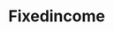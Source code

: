 # Fixedincome


<ul className="grid grid-cols-1 md:grid-cols-2 lg:grid-cols-3 xl:grid-cols-4 gap-4 -ml-6">
<ReferenceCard
    title="Ameribor"
    description="Ameribor (short for the American interbank offered rate) is a benchmark interest rate that reflects the true cost..."
    url="/terminal/reference/fixedincome/ameribor"
    command="true"
/>
<ReferenceCard
    title="Cp"
    description="Commercial paper (CP) consists of short-term, promissory notes issued primarily by corporations. Maturities range..."
    url="/terminal/reference/fixedincome/cp"
    command="true"
/>
<ReferenceCard
    title="Dwpcr"
    description="Get Discount Window Primary Credit Rate data. A bank rate is the interest rate a nation's central bank charges to..."
    url="/terminal/reference/fixedincome/dwpcr"
    command="true"
/>
<ReferenceCard
    title="Ecb"
    description="Plot the three interest rates the ECB sets every six weeks as part of its monetary policy, these are the interest..."
    url="/terminal/reference/fixedincome/ecb"
    command="true"
/>
<ReferenceCard
    title="Ecbycrv"
    description="Generate euro area yield curve from ECB. The yield curve shows the bond ratesat different maturities. The graphic..."
    url="/terminal/reference/fixedincome/ecbycrv"
    command="true"
/>
<ReferenceCard
    title="Estr"
    description="The euro short-term rate (€STR) reflects the wholesale euro unsecured overnight borrowing costs of banks located..."
    url="/terminal/reference/fixedincome/estr"
    command="true"
/>
<ReferenceCard
    title="Fed"
    description="Get Effective Federal Funds Rate data. A bank rate is the interest rate a nation's central bank charges to its..."
    url="/terminal/reference/fixedincome/fed"
    command="true"
/>
<ReferenceCard
    title="Ffrmc"
    description="Get Selected Treasury Constant Maturity Minus Federal Funds Rate. Constant maturity is the theoretical value of a..."
    url="/terminal/reference/fixedincome/ffrmc"
    command="true"
/>
<ReferenceCard
    title="Hqm"
    description="The HQM yield curve represents the high quality corporate bond market, i.e., corporate bonds rated AAA, AA, or A...."
    url="/terminal/reference/fixedincome/hqm"
    command="true"
/>
<ReferenceCard
    title="Icebofa"
    description="Plot various rates from the United States. This includes tbill (Treasury Bills), Constant Maturity treasuries..."
    url="/terminal/reference/fixedincome/icebofa"
    command="true"
/>
<ReferenceCard
    title="Icespread"
    description="Plot various rates from the United States. This includes tbill (Treasury Bills), Constant Maturity treasuries..."
    url="/terminal/reference/fixedincome/icespread"
    command="true"
/>
<ReferenceCard
    title="Iorb"
    description="Get Interest Rate on Reserve Balances data A bank rate is the interest rate a nation's central bank charges to..."
    url="/terminal/reference/fixedincome/iorb"
    command="true"
/>
<ReferenceCard
    title="Moody"
    description="Moody's Aaa and Baa are investment bonds that acts as an index of the performance of all bonds given an Aaa or..."
    url="/terminal/reference/fixedincome/moody"
    command="true"
/>
<ReferenceCard
    title="Projection"
    description="Get the Federal Reserve's projection of the federal funds rate."
    url="/terminal/reference/fixedincome/projection"
    command="true"
/>
<ReferenceCard
    title="Sofr"
    description="The Secured Overnight Financing Rate (SOFR) is a broad measure of the cost of borrowing cash overnight..."
    url="/terminal/reference/fixedincome/sofr"
    command="true"
/>
<ReferenceCard
    title="Sonia"
    description="SONIA (Sterling Overnight Index Average) is an important interest rate benchmark. SONIA is based on actual..."
    url="/terminal/reference/fixedincome/sonia"
    command="true"
/>
<ReferenceCard
    title="Spot"
    description="The spot rate for any maturity is the yield on a bond that provides a single payment at that maturity. This is a..."
    url="/terminal/reference/fixedincome/spot"
    command="true"
/>
<ReferenceCard
    title="Tbffr"
    description="Get Selected Treasury Bill Minus Federal Funds Rate."
    url="/terminal/reference/fixedincome/tbffr"
    command="true"
/>
<ReferenceCard
    title="Tmc"
    description="Get 10-Year Treasury Constant Maturity Minus Selected Treasury Constant Maturity data. Constant maturity is the..."
    url="/terminal/reference/fixedincome/tmc"
    command="true"
/>
<ReferenceCard
    title="Treasury"
    description="Plot short (3 month) and long (10 year) term interest rates from selected countries including the possibility to..."
    url="/terminal/reference/fixedincome/treasury"
    command="true"
/>
<ReferenceCard
    title="Usrates"
    description="Plot various rates from the United States. This includes tbill (Treasury Bills), Constant Maturity treasuries..."
    url="/terminal/reference/fixedincome/usrates"
    command="true"
/>
<ReferenceCard
    title="Ycrv"
    description="Generate US yield curve. The yield curve shows the bond ratesat different maturities. The graphic depiction of..."
    url="/terminal/reference/fixedincome/ycrv"
    command="true"
/>
</ul>
